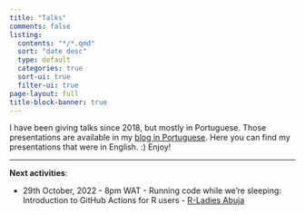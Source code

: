 ```yaml
---
title: "Talks"
comments: false
listing:
  contents: "*/*.qmd"
  sort: "date desc"
  type: default
  categories: true
  sort-ui: true
  filter-ui: true
page-layout: full
title-block-banner: true
---
```


I have been giving talks since 2018, but mostly in Portuguese. Those presentations are available in my [blog in Portuguese](https://beatrizmilz.com/talk/). Here you can find my presentations that were in English. :) Enjoy!

------------------------------------------------------------------------

**Next activities**:

-   29th October, 2022 - 8pm WAT - Running code while we're sleeping: Introduction to GitHub Actions for R users - [R-Ladies Abuja](https://www.meetup.com/pt-BR/rladies-abuja/)
